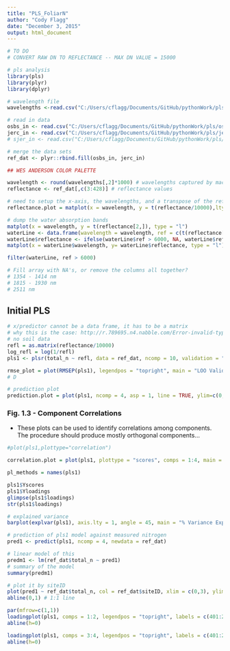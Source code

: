 ```yaml
---
title: "PLS_FoliarN"
author: "Cody Flagg"
date: "December 3, 2015"
output: html_document
---
```


```r
# TO DO
# CONVERT RAW DN TO REFLECTANCE -- MAX DN VALUE = 15000
```

```r
# pls analysis
library(pls)
library(plyr)
library(dplyr)

# wavelength file
wavelengths <-read.csv("C:/Users/cflagg/Documents/GitHub/pythonWork/pls/wavelengths_um.csv")

# read in data
osbs_in <- read.csv("C:/Users/cflagg/Documents/GitHub/pythonWork/pls/osbs_n_ref.csv")
jerc_in <- read.csv("C:/Users/cflagg/Documents/GitHub/pythonWork/pls/jerc_n_ref.csv")
# sjer_in <- read.csv("C:/Users/cflagg/Documents/GitHub/pythonWork/pls/sjer_n_ref.csv")

# merge the data sets
ref_dat <- plyr::rbind.fill(osbs_in, jerc_in)

## WES ANDERSON COLOR PALETTE
```

```r
wavelength <- round(wavelengths[,2]*1000) # wavelengths captured by machine
reflectance <- ref_dat[,c(3:428)] # reflectance values 

# need to setup the x-axis, the wavelengths, and a transpose of the reflectance matrix with t()
reflectance.plot = matplot(x = wavelength, y = t(reflectance/10000),lty=1,xlab="wavelengths(nm)",ylab="Raw DN",type="l", main = "Raw DN by Stem | Site", col = ref_dat$siteID)

# dump the water absorption bands
matplot(x = wavelength, y = t(reflectance[2,]), type = "l")
waterLine <- data.frame(wavelength = wavelength, ref = c(t(reflectance[2,])))
waterLine$reflectance <- ifelse(waterLine$ref > 6000, NA, waterLine$ref)
matplot(x = waterLine$wavelength, y= waterLine$reflectance, type = "l")

filter(waterLine, ref > 6000)

# Fill array with NA's, or remove the columns all together?
# 1354 - 1414 nm
# 1815 - 1930 nm
# 2511 nm
```


## Initial PLS
```r
# x/predictor cannot be a data frame, it has to be a matrix 
# why this is the case: http://r.789695.n4.nabble.com/Error-invalid-type-list-for-variable-when-using-lm-td3045462.html
# no soil data
refl = as.matrix(reflectance/10000)
log_refl = log(1/refl)
pls1 <- plsr(total_n ~ refl, data = ref_dat, ncomp = 10, validation = "LOO")

rmse_plot = plot(RMSEP(pls1), legendpos = "topright", main = "LOO Validation Error")
# D
```

```r
# prediction plot
prediction.plot = plot(pls1, ncomp = 4, asp = 1, line = TRUE, ylim=c(0,1),xlim=c(0,1.2), main = "Obs. vs. Pred. - No Texture - 4 Components", ylab = "Predicted TSV", xlab = "Measured TSV")
```

\pagebreak

### Fig. 1.3 - Component Correlations

* These plots can be used to identify correlations among components. The procedure should produce mostly orthogonal components...

```r
#plot(pls1,plottype="correlation")

correlation.plot = plot(pls1, plottype = "scores", comps = 1:4, main = "Component Correlation Plot")

pl_methods = names(pls1)

pls1$Yscores
pls1$Yloadings
glimpse(pls1$loadings)
str(pls1$loadings)

```

```r
# explained variance
barplot(explvar(pls1), axis.lty = 1, angle = 45, main = "% Variance Explained by Component", las = 2)

# prediction of pls1 model against measured nitrogen
pred1 <- predict(pls1, ncomp = 4, newdata = ref_dat)

# linear model of this
predm1 <- lm(ref_dat$total_n ~ pred1)
# summary of the model
summary(predm1)

# plot it by siteID
plot(pred1 ~ ref_dat$total_n, col = ref_dat$siteID, xlim = c(0,3), ylim = c(1, 2.5))
abline(0,1) # 1:1 line
```


```r
par(mfrow=c(1,1))
loadingplot(pls1, comps = 1:2, legendpos = "topright", labels = c(401:2500), xlab = "Wavelength (nm)")
abline(h=0)

loadingplot(pls1, comps = 3:4, legendpos = "topright", labels = c(401:2500), xlab = "Wavelength (nm)")
abline(h=0)

```

